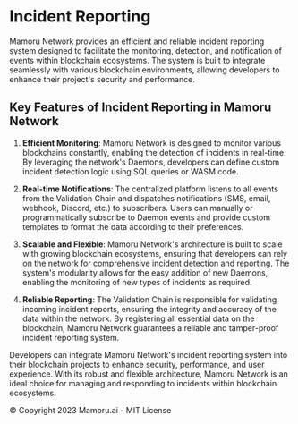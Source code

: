 # Incident Reporting

Mamoru Network provides an efficient and reliable incident reporting system designed to facilitate the monitoring, detection, and notification of events within blockchain ecosystems. The system is built to integrate seamlessly with various blockchain environments, allowing developers to enhance their project's security and performance.

## Key Features of Incident Reporting in Mamoru Network

1. **Efficient Monitoring**: Mamoru Network is designed to monitor various blockchains constantly, enabling the detection of incidents in real-time. By leveraging the network's Daemons, developers can define custom incident detection logic using SQL queries or WASM code.

2. **Real-time Notifications**: The centralized platform listens to all events from the Validation Chain and dispatches notifications (SMS, email, webhook, Discord, etc.) to subscribers. Users can manually or programmatically subscribe to Daemon events and provide custom templates to format the data according to their preferences.

3. **Scalable and Flexible**: Mamoru Network's architecture is built to scale with growing blockchain ecosystems, ensuring that developers can rely on the network for comprehensive incident detection and reporting. The system's modularity allows for the easy addition of new Daemons, enabling the monitoring of new types of incidents as required.

4. **Reliable Reporting**: The Validation Chain is responsible for validating incoming incident reports, ensuring the integrity and accuracy of the data within the network. By registering all essential data on the blockchain, Mamoru Network guarantees a reliable and tamper-proof incident reporting system.

Developers can integrate Mamoru Network's incident reporting system into their blockchain projects to enhance security, performance, and user experience. With its robust and flexible architecture, Mamoru Network is an ideal choice for managing and responding to incidents within blockchain ecosystems.

© Copyright 2023 Mamoru.ai - MIT License